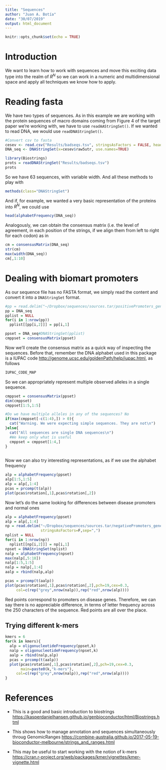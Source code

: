 ```yaml
---
title: "Sequences"
author: "Juan A. Botía"
date: "30/07/2019"
output: html_document
---
```


```r
knitr::opts_chunk$set(echo = TRUE)
```

# Introduction

We want to learn how to work with sequences and move this exciting data type into the realm of $R^N$ so we can work in a numeric and multidimensional space and apply all techniques we know how to apply.

# Reading fasta

We have two types of sequences. 
As in this example we are working with the protein sequences of macro domains coming from Figure 4 of the target paper we're working with, we have to use `readAAStringSet()`. If we wanted to read DNA, we would use `readDNAStringSet()`.

```r
#Convert csv to fasta
cesev <- read.csv("Results/badseqs.tsv", stringsAsFactors = FALSE, header=TRUE, sep="\t")
DNA_seq <- DNAStringSet(x=cesev$raw5utr, use.names=TRUE)
```

```r
library(Biostrings)
prots = readDNAStringSet("Results/badseqs.tsv")
prots
```

So we have 63 sequences, with variable width. And all these methods to play with

```r
methods(class="DNAStringSet")
```

And if, for example, we wanted a very basic representation of the proteins into $R^N$, we could use 

```r
head(alphabetFrequency(DNA_seq))
```

Analogously, we can obtain the consensus matrix (i.e. the level of agreement, in each position of the strings, if we align them from left to right for each codon) as in 

```r
cm = consensusMatrix(DNA_seq)
str(cm)
max(width(DNA_seq))
cm[,1:10]
```

# Dealing with biomart promoters

As our sequence file has no FASTA format, we simply read the content and convert it into a `DNAStringSet` format.

```r
#pp = read.delim("~/Dropbox/sequences/sources.tar/positivePromoters_geneflank",stringsAsFactors=F,sep=",")
pp = DNA_seq
pplist = NULL
for(i in 1:nrow(pp))
  pplist[[pp[i,2]]] = pp[i,1] 

ppset = DNA_seq#DNAStringSet(pplist)
cmppset = consensusMatrix(ppset)
```

Now we'll create the consensus matrix as a quick way of inspecting the sequences. Before that, remember the DNA alphabet used in this package is a IUPAC code <http://genome.ucsc.edu/goldenPath/help/iupac.html>, as follows

```r
IUPAC_CODE_MAP
```

So we can appropriately represent multiple observed alleles in a single sequence. 

```r
cmppset = consensusMatrix(ppset)
dim(cmppset)
cmppset[1:5,1:5]

#Do we have multiple alleles in any of the sequences? No
if(max(cmppset[-c(1:4),]) > 0){
  cat("Warning. We were expecting simple sequences. They are not\n")
}else{
  cat("All sequences are single DNA sequences\n")
  #We keep only what is useful
  cmppset = cmppset[1:4,]
}
  
```

Now we can also try interesting representations, as if we use the alphabet frequency
```r
alp = alphabetFrequency(ppset)
alp[1:5,1:5]
alp = alp[,1:4]
pcas = prcomp(t(alp))
plot(pcas$rotation[,1],pcas$rotation[,2])
```
 
Now let's do the same looking for differences between disease promoters and normal ones

```r
alp = alphabetFrequency(ppset)
alp = alp[,1:4]
np = read.delim("~/Dropbox/sequences/sources.tar/negativePromoters_geneflank",
                stringsAsFactors=F,sep=",")
nplist = NULL
for(i in 1:nrow(np))
  nplist[[np[i,2]]] = np[i,1] 
npset = DNAStringSet(nplist)
nalp = alphabetFrequency(npset)
max(nalp[,5:18])
nalp[1:5,1:5]
nalp = nalp[,1:4]
aalp = rbind(nalp,alp)

pcas = prcomp(t(aalp))
plot(pcas$rotation[,1],pcas$rotation[,2],pch=19,cex=0.3,
     col=c(rep("grey",nrow(nalp)),rep("red",nrow(alp))))
```

Red points correspond to promoters on disease genes. Therefore, we can say there is no appreciable difference, in terms of letter frequency across the 250 characters of the sequence. Red points are all over the place. 

## Trying different k-mers



```r
kmers = 6
for(k in kmers){
  alp = oligonucleotideFrequency(ppset,k)
  nalp = oligonucleotideFrequency(npset,k)
  aalp = rbind(nalp,alp)
  pcas = prcomp(t(aalp))
  plot(pcas$rotation[,1],pcas$rotation[,2],pch=19,cex=0.3,
       main=paste0(k,"k-mers"),
     col=c(rep("grey",nrow(nalp)),rep("red",nrow(alp))))
}

```










# References

* This is a good and basic introduction to biostrings <https://kasperdanielhansen.github.io/genbioconductor/html/Biostrings.html>

* This shows how to manage annotation and sequences simultaneously throug GenomicRanges <https://combine-australia.github.io/2017-05-19-bioconductor-melbourne/strings_and_ranges.html>

* This may be useful to start working with the notion of k-mers <https://cran.r-project.org/web/packages/kmer/vignettes/kmer-vignette.html> 

